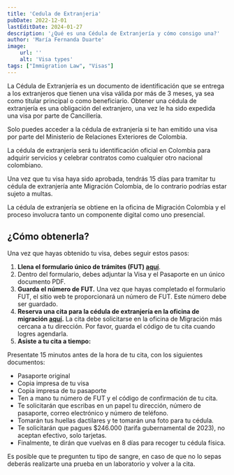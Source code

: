 ```yaml
---
title: 'Cedula de Extranjeria'
pubDate: 2022-12-01
lastEditDate: 2024-01-27
description: '¿Qué es una Cédula de Extranjería y cómo consigo una?'
author: 'María Fernanda Duarte'
image:
    url: ''
    alt: 'Visa types'
tags: ["Immigration Law", "Visas"]
---
```


La Cédula de Extranjería es un documento de identificación que se entrega a los extranjeros que tienen una visa válida por más de 3 meses, ya sea como titular principal o como beneficiario. Obtener una cédula de extranjería es una obligación del extranjero, una vez le ha sido expedida una visa por parte de Cancillería.

Solo puedes acceder a la cédula de extranjería si te han emitido una visa por parte del Ministerio de Relaciones Exteriores de Colombia.

La cédula de extranjería será tu identificación oficial en Colombia para adquirir servicios y celebrar contratos como cualquier otro nacional colombiano.

Una vez que tu visa haya sido aprobada, tendrás 15 días para tramitar tu cédula de extranjería ante Migración Colombia, de lo contrario podrías estar sujeto a multas.

La cédula de extranjería se obtiene en la oficina de Migración Colombia y el proceso involucra tanto un componente digital como uno presencial.

## **¿Cómo obtenerla?**

Una vez que hayas obtenido tu visa, debes seguir estos pasos:

1. **Llena el formulario único de trámites (FUT) [aquí](https://apps.migracioncolombia.gov.co/registro/public/formularioRegistro.jsf;jsessionid=3C1428707C7A74945E91CD0A37AC4A69)**.
2. Dentro del formulario, debes adjuntar la Visa y el Pasaporte en un único documento PDF.
3. **Guarda el número de FUT.** Una vez que hayas completado el formulario FUT, el sitio web te proporcionará un número de FUT. Este número debe ser guardado.
4. **Reserva una cita para la cédula de extranjería en la oficina de migración [aquí](https://citasmigracion.iq-online.net.co/citas).** La cita debe solicitarse en la oficina de Migración más cercana a tu dirección. Por favor, guarda el código de tu cita cuando logres agendarla.
5. **Asiste a tu cita a tiempo:**

Presentate 15 minutos antes de la hora de tu cita, con los siguientes documentos:

- Pasaporte original
- Copia impresa de tu visa
- Copia impresa de tu pasaporte
- Ten a mano tu número de FUT y el código de confirmación de tu cita.
- Te solicitarán que escribas en un papel tu dirección, número de pasaporte, correo electrónico y número de teléfono.
- Tomarán tus huellas dactilares y te tomarán una foto para tu cédula.
- Te solicitarán que pagues $246.000 (tarifa gubernamental de 2023), no aceptan efectivo, solo tarjetas.
- Finalmente, te dirán que vuelvas en 8 días para recoger tu cédula física.

Es posible que te pregunten tu tipo de sangre, en caso de que no lo sepas deberás realizarte una prueba en un laboratorio y volver a la cita.